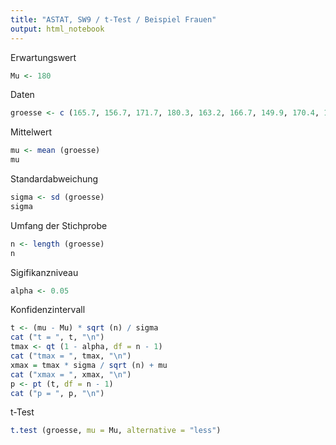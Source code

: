 ```yaml
---
title: "ASTAT, SW9 / t-Test / Beispiel Frauen"
output: html_notebook
---
```

Erwartungswert
```r
Mu <- 180
```
Daten
```r
groesse <- c (165.7, 156.7, 171.7, 180.3, 163.2, 166.7, 149.9, 170.4, 163.4, 152.5)
```
Mittelwert
```r
mu <- mean (groesse)
mu
```
Standardabweichung
```r
sigma <- sd (groesse)
sigma
```
Umfang der Stichprobe
```r
n <- length (groesse)
n
```
Sigifikanzniveau
```r
alpha <- 0.05
```
Konfidenzintervall
```r
t <- (mu - Mu) * sqrt (n) / sigma
cat ("t = ", t, "\n")
tmax <- qt (1 - alpha, df = n - 1)
cat ("tmax = ", tmax, "\n")
xmax = tmax * sigma / sqrt (n) + mu
cat ("xmax = ", xmax, "\n")
p <- pt (t, df = n - 1)
cat ("p = ", p, "\n")
```
t-Test
```r
t.test (groesse, mu = Mu, alternative = "less")
```